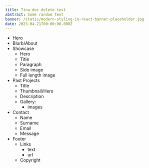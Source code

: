 ```yaml
---
title: Tina doc delete test
abstract: Some random text
banner: /static/modern-styling-in-react-banner-placeholder.jpg
date: 2023-04-21T00:00:00.000Z
---
```


* Hero
* Blurb/About
* Showcase
  * Hero
  * Title
  * Paragraph
  * Side image
  * Full length image
* Past Projects
  * Title
  * Thumbnail/Hero
  * Description
  * Gallery:
    * images
* Contact
  * Name
  * Surname
  * Email
  * Message
* Footer
  * Links
    * text
    * url
  * Copyright

